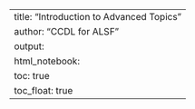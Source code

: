---
title: "Introduction to Advanced Topics"
author: "CCDL for ALSF"
output:   
  html_notebook: 
    toc: true
    toc_float: true
---